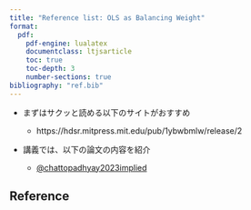 ```yaml
---
title: "Reference list: OLS as Balancing Weight"
format:
  pdf:
    pdf-engine: lualatex
    documentclass: ltjsarticle 
    toc: true
    toc-depth: 3
    number-sections: true
bibliography: "ref.bib"
---
```


- まずはサクッと読める以下のサイトがおすすめ

    - https://hdsr.mitpress.mit.edu/pub/1ybwbmlw/release/2
    
- 講義では、以下の論文の内容を紹介

    - [@chattopadhyay2023implied](https://scholar.googleusercontent.com/scholar.bib?q=info:rH5RkiJvyT4J:scholar.google.com/&output=citation&scisdr=ClEtO2YEEIijyaPqjdw:AFWwaeYAAAAAZjHsldymbFxq42tWxOqpN_fILVE&scisig=AFWwaeYAAAAAZjHslZjWDxi9AEnEnqTzV0s3lmY&scisf=4&ct=citation&cd=0&hl=ja)
    
## Reference
